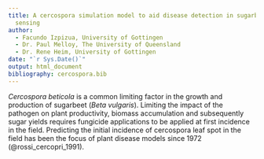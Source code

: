 ```yaml
---
title: A cercospora simulation model to aid disease detection in sugarbeet with remote
  sensing
author: 
  - Facundo Izpizua, University of Gottingen
  - Dr. Paul Melloy, The University of Queensland  
  - Dr. Rene Heim, University of Gottingen
date: "`r Sys.Date()`"
output: html_document
bibliography: cercospora.bib
---
```


*Cercospora beticola* is a common limiting factor in the growth and production of
sugarbeet (*Beta vulgaris*). 
Limiting the impact of the pathogen on plant productivity, biomass accumulation 
and subsequently sugar yields requires fungicide applications to be applied at 
first incidence in the field.
Predicting the initial incidence of cercospora leaf spot in the field has been 
the focus of plant disease models since 1972 (@rossi_cercopri_1991).  

